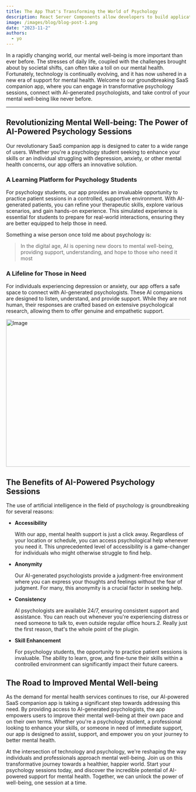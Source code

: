 ```yaml
---
title: The App That's Transforming the World of Psychology
description: React Server Components allow developers to build applications that span the server and client.
image: /images/blog/blog-post-1.png
date: "2023-11-2"
authors:
  - yo
---
```


In a rapidly changing world, our mental well-being is more important than ever before. The stresses of daily life, coupled with the challenges brought about by societal shifts, can often take a toll on our mental health. Fortunately, technology is continually evolving, and it has now ushered in a new era of support for mental health. Welcome to our groundbreaking SaaS companion app, where you can engage in transformative psychology sessions, connect with AI-generated psychologists, and take control of your mental well-being like never before.


---

## Revolutionizing Mental Well-being: The Power of AI-Powered Psychology Sessions

Our revolutionary SaaS companion app is designed to cater to a wide range of users. Whether you're a psychology student seeking to enhance your skills or an individual struggling with depression, anxiety, or other mental health concerns, our app offers an innovative solution.



### A Learning Platform for Psychology Students

For psychology students, our app provides an invaluable opportunity to practice patient sessions in a controlled, supportive environment. With AI-generated patients, you can refine your therapeutic skills, explore various scenarios, and gain hands-on experience. This simulated experience is essential for students to prepare for real-world interactions, ensuring they are better equipped to help those in need.

Something a wise person once told me about psychology is:

> In the digital age, AI is opening new doors to mental well-being, providing support, understanding, and hope to those who need it most

### A Lifeline for Those in Need

For individuals experiencing depression or anxiety, our app offers a safe space to connect with AI-generated psychologists. These AI companions are designed to listen, understand, and provide support. While they are not human, their responses are crafted based on extensive psychological research, allowing them to offer genuine and empathetic support.


<Image
  src="/images/blog/blog-post-2.png"
  width="718"
  height="404"
  alt="Image"
/>

## The Benefits of AI-Powered Psychology Sessions

The use of artificial intelligence in the field of psychology is groundbreaking for several reasons:

- **Accessibility**

  With our app, mental health support is just a click away. Regardless of your location or schedule, you can access psychological help whenever you need it. This unprecedented level of accessibility is a game-changer for individuals who might otherwise struggle to find help.

- **Anonymity**

  Our AI-generated psychologists provide a judgment-free environment where you can express your thoughts and feelings without the fear of judgment. For many, this anonymity is a crucial factor in seeking help.

- **Consistency**

  AI psychologists are available 24/7, ensuring consistent support and assistance. You can reach out whenever you're experiencing distress or need someone to talk to, even outside regular office hours.2.  Really just the first reason, that's the whole point of the plugin.

- **Skill Enhancement**

  For psychology students, the opportunity to practice patient sessions is invaluable. The ability to learn, grow, and fine-tune their skills within a controlled environment can significantly impact their future careers.


## The Road to Improved Mental Well-being

As the demand for mental health services continues to rise, our AI-powered SaaS companion app is taking a significant step towards addressing this need. By providing access to AI-generated psychologists, the app empowers users to improve their mental well-being at their own pace and on their own terms. Whether you're a psychology student, a professional looking to enhance your skills, or someone in need of immediate support, our app is designed to assist, support, and empower you on your journey to better mental health.

At the intersection of technology and psychology, we're reshaping the way individuals and professionals approach mental well-being. Join us on this transformative journey towards a healthier, happier world. Start your psychology sessions today, and discover the incredible potential of AI-powered support for mental health. Together, we can unlock the power of well-being, one session at a time.
